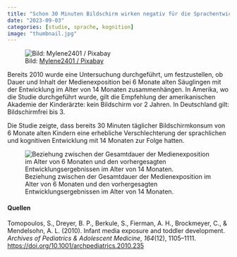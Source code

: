 ---
title: "Schon 30 Minuten Bildschirm wirken negativ für die Sprachentwicklung"
date: "2023-09-03"
categories: [studie, sprache, kognition]
image: "thumbnail.jpg"
---

![<span class="img-credits">Bild: [Mylene2401 / Pixabay](https://pixabay.com/de/users/10328767/)</span>](thumbnail.jpg){fig-align="left"}

Bereits 2010 wurde eine Untersuchung durchgeführt, um festzustellen, ob Dauer und Inhalt der Medienexposition bei 6 Monate alten Säuglingen mit der Entwicklung im Alter von 14 Monaten zusammenhängen. In Amerika, wo die Studie durchgeführt wurde, gilt die Empfehlung der amerikanischen Akademie der Kinderärzte: kein Bildschirm vor 2 Jahren. In Deutschland gilt: Bildschirmfrei bis 3.

Die Studie zeigte, dass bereits 30 Minuten täglicher Bildschirmkonsum von 6 Monate alten Kindern eine erhebliche Verschlechterung der sprachlichen und kognitiven Entwicklung mit 14 Monaten zur Folge hatten.

![Beziehung zwischen der Gesamtdauer der Medienexposition im Alter von 6 Monaten und den vorhergesagten Entwicklungsergebnissen im Alter von 14 Monaten.](fig-media.jpg)

#### Quellen

Tomopoulos, S., Dreyer, B. P., Berkule, S., Fierman, A. H., Brockmeyer, C., & Mendelsohn, A. L. (2010). Infant media exposure and toddler development. *Archives of Pediatrics & Adolescent Medicine*, *164*(12), 1105--1111. <https://doi.org/10.1001/archpediatrics.2010.235>
